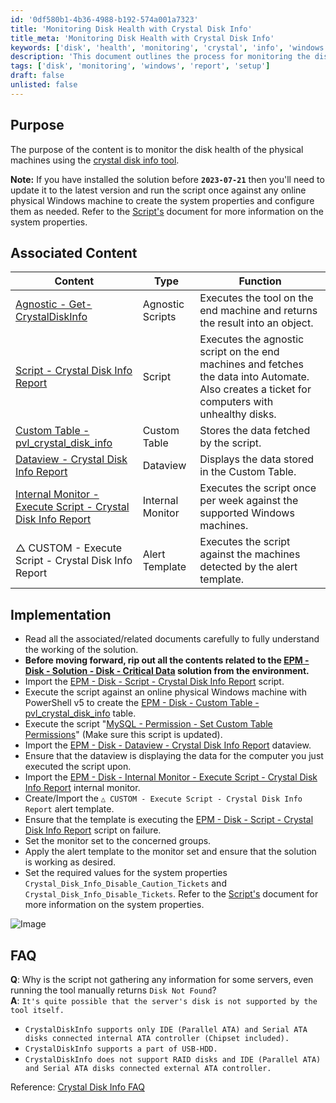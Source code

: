 ```yaml
---
id: '0df580b1-4b36-4988-b192-574a001a7323'
title: 'Monitoring Disk Health with Crystal Disk Info'
title_meta: 'Monitoring Disk Health with Crystal Disk Info'
keywords: ['disk', 'health', 'monitoring', 'crystal', 'info', 'windows']
description: 'This document outlines the process for monitoring the disk health of physical machines using the Crystal Disk Info tool. It includes prerequisites, implementation steps, and troubleshooting FAQs related to disk monitoring and reporting.'
tags: ['disk', 'monitoring', 'windows', 'report', 'setup']
draft: false
unlisted: false
---
```

## Purpose

The purpose of the content is to monitor the disk health of the physical machines using the [crystal disk info tool](https://crystalmark.info/en/software/crystaldiskinfo/).

**Note:** If you have installed the solution before **`2023-07-21`** then you'll need to update it to the latest version and run the script once against any online physical Windows machine to create the system properties and configure them as needed. Refer to the [Script's](https://proval.itglue.com/DOC-5078775-12960045) document for more information on the system properties.

## Associated Content

| Content                                                                                 | Type                | Function                                                                                          |
|-----------------------------------------------------------------------------------------|---------------------|---------------------------------------------------------------------------------------------------|
| [Agnostic - Get-CrystalDiskInfo](https://proval.itglue.com/DOC-5078775-12918412)      | Agnostic Scripts     | Executes the tool on the end machine and returns the result into an object.                     |
| [Script - Crystal Disk Info Report](https://proval.itglue.com/DOC-5078775-12960045)   | Script               | Executes the agnostic script on the end machines and fetches the data into Automate. Also creates a ticket for computers with unhealthy disks. |
| [Custom Table - pvl_crystal_disk_info](https://proval.itglue.com/DOC-5078775-12960038)| Custom Table        | Stores the data fetched by the script.                                                            |
| [Dataview - Crystal Disk Info Report](https://proval.itglue.com/DOC-5078775-12960042) | Dataview            | Displays the data stored in the Custom Table.                                                   |
| [Internal Monitor - Execute Script - Crystal Disk Info Report](https://proval.itglue.com/DOC-5078775-12960044) | Internal Monitor     | Executes the script once per week against the supported Windows machines.                        |
| △ CUSTOM - Execute Script - Crystal Disk Info Report                                    | Alert Template      | Executes the script against the machines detected by the alert template.                        |

## Implementation

- Read all the associated/related documents carefully to fully understand the working of the solution.
- **Before moving forward, rip out all the contents related to the [EPM - Disk - Solution - Disk - Critical Data](https://proval.itglue.com/DOC-5078775-12662585) solution from the environment.**
- Import the [EPM - Disk - Script - Crystal Disk Info Report](https://proval.itglue.com/DOC-5078775-12960045) script.
- Execute the script against an online physical Windows machine with PowerShell v5 to create the [EPM - Disk - Custom Table - pvl_crystal_disk_info](https://proval.itglue.com/DOC-5078775-12960038) table.
- Execute the script "[MySQL - Permission - Set Custom Table Permissions](https://proval.itglue.com/5078775/docs/8056027)" (Make sure this script is updated).
- Import the [EPM - Disk - Dataview - Crystal Disk Info Report](https://proval.itglue.com/DOC-5078775-12960042) dataview.
- Ensure that the dataview is displaying the data for the computer you just executed the script upon.
- Import the [EPM - Disk - Internal Monitor - Execute Script - Crystal Disk Info Report](https://proval.itglue.com/DOC-5078775-12960044) internal monitor.
- Create/Import the `△ CUSTOM - Execute Script - Crystal Disk Info Report` alert template.
- Ensure that the template is executing the [EPM - Disk - Script - Crystal Disk Info Report](https://proval.itglue.com/DOC-5078775-12960045) script on failure.
- Set the monitor set to the concerned groups.
- Apply the alert template to the monitor set and ensure that the solution is working as desired.
- Set the required values for the system properties `Crystal_Disk_Info_Disable_Caution_Tickets` and `Crystal_Disk_Info_Disable_Tickets`. Refer to the [Script's](https://proval.itglue.com/DOC-5078775-12960045) document for more information on the system properties.

![Image](../../static/img/Crystal-Disk-Info/image_1.png)

## FAQ

**Q**: Why is the script not gathering any information for some servers, even running the tool manually returns `Disk Not Found`?  
**A**: `It's quite possible that the server's disk is not supported by the tool itself.`

- `CrystalDiskInfo supports only IDE (Parallel ATA) and Serial ATA disks connected internal ATA controller (Chipset included).`
- `CrystalDiskInfo supports a part of USB-HDD.`
- `CrystalDiskInfo does not support RAID disks and IDE (Parallel ATA) and Serial ATA disks connected external ATA controller.`

Reference: [Crystal Disk Info FAQ](https://crystalmark.info/en/software/crystaldiskinfo/crystaldiskinfo-faq/)











